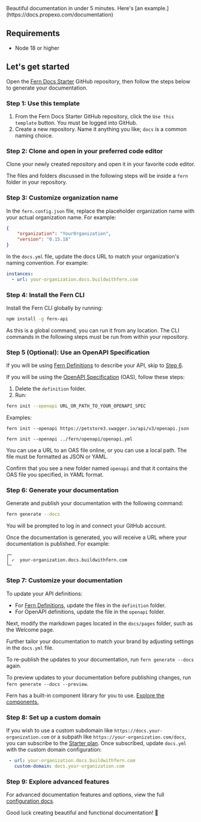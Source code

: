 <Callout intent="success">
Beautiful documentation in under 5 minutes. Here's [an example.](https://docs.propexo.com/documentation)
</Callout>

## Requirements

- Node 18 or higher

## Let's get started

Open the [Fern Docs Starter](https://github.com/fern-api/docs-starter) GitHub repository, then follow the steps below to generate your documentation. 

### Step 1: Use this template

1. From the Fern Docs Starter GitHub repository, click the `Use this template` button. You must be logged into GitHub.
2. Create a new repository. Name it anything you like; `docs` is a common naming choice.

### Step 2: Clone and open in your preferred code editor

Clone your newly created repository and open it in your favorite code editor.

The files and folders discussed in the following steps will be inside a `fern` folder in your repository. 

### Step 3: Customize organization name

In the `fern.config.json` file, replace the placeholder organization name with your actual organization name. For example:

```json
{
    "organization": "YourOrganization",
    "version": "0.15.18"
}
```

In the `docs.yml` file, update the docs URL to match your organization's naming convention. For example:

```yml
instances:
  - url: your-organization.docs.buildwithfern.com
```

### Step 4: Install the Fern CLI

Install the Fern CLI globally by running:

```bash
npm install -g fern-api
```
As this is a global command, you can run it from any location. The CLI commands in the following steps must be run from within your repository.

### Step 5 (Optional): Use an OpenAPI Specification

If you will be using [Fern Definitions](/api-definition/fern-definition/overview) to describe your API, skip to [Step 6](#step-6--generate-your-documentation).

If you will be using the [OpenAPI Specification](https://chat.openai.com/share/47bcc007-17d8-483a-ab5a-91c10c4a73e1) (OAS), follow these steps:
1. Delete the `definition` folder.
2. Run:

```bash
fern init --openapi URL_OR_PATH_TO_YOUR_OPENAPI_SPEC
```

Examples:

```fern init --openapi https://petstore3.swagger.io/api/v3/openapi.json```

```fern init --openapi ../fern/openapi/openapi.yml```

You can use a URL to an OAS file online, or you can use a local path. The file must be formatted as JSON or YAML. 

Confirm that you see a new folder named `openapi` and that it contains the OAS file you specified, in YAML format.

### Step 6: Generate your documentation

Generate and publish your documentation with the following command:

```bash
fern generate --docs
```

You will be prompted to log in and connect your GitHub account.

Once the documentation is generated, you will receive a URL where your documentation is published. For example:

```shell
┌─
│ ✓  your-organization.docs.buildwithfern.com
└─
```

### Step 7: Customize your documentation

To update your API definitions:
- For [Fern Definitions](/api-definition/fern-definition/overview), update the files in the `definition` folder.
- For OpenAPI definitions, update the file in the `openapi` folder. 

Next, modify the markdown pages located in the `docs/pages` folder, such as the Welcome page.

Further tailor your documentation to match your brand by adjusting settings in the `docs.yml` file. 

To re-publish the updates to your documentation, run `fern generate --docs` again.

To preview updates to your documentation before publishing changes, run `fern generate --docs --preview`.

Fern has a built-in component library for you to use. [Explore the components.](/generate-docs/component-library/)

### Step 8: Set up a custom domain

If you wish to use a custom subdomain like `https://docs.your-organization.com` or a subpath like `https://your-organization.com/docs`, you can subscribe to the [Starter plan](https://buildwithfern.com/pricing). Once subscribed, update `docs.yml` with the custom domain configuration:

``` yaml
 - url: your-organization.docs.buildwithfern.com
   custom-domain: docs.your-organization.com
```

### Step 9: Explore advanced features

For advanced documentation features and options, view the full [configuration docs](/generate-docs/configurations/overview).

Good luck creating beautiful and functional documentation! 🌿
